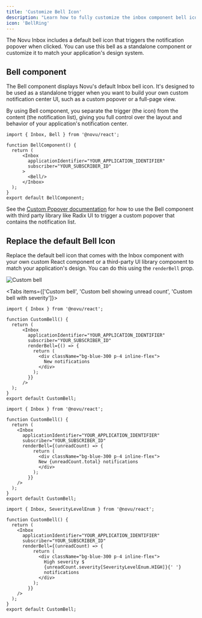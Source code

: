 ```yaml
---
title: 'Customize Bell Icon'
description: "Learn how to fully customize the inbox component bell icon using your own components or third-party libraries."
icon: 'BellRing'
---
```


The Novu Inbox includes a default bell icon that triggers the notification popover when clicked. You can use this bell as a standalone component or customize it to match your application's design system.

## Bell component

The Bell component displays Novu's default Inbox bell icon. It's designed to be used as a standalone trigger when you want to build your own custom notification center UI, such as a custom popover or a full-page view.

By using Bell component, you separate the trigger (the icon) from the content (the notification list), giving you full control over the layout and behavior of your application's notification center.

```tsx
import { Inbox, Bell } from '@novu/react';
 
function BellComponent() {
  return (
      <Inbox
        applicationIdentifier="YOUR_APPLICATION_IDENTIFIER"
        subscriber="YOUR_SUBSCRIBER_ID"
      >
        <Bell/>
      </Inbox>
  );
}
export default BellComponent;
```

<Callout>See the [Custom Popover documentation](#) for how to use the Bell component with third party library like Radix UI to trigger a custom popover that contains the notification list.</Callout>

## Replace the default Bell Icon

Replace the default bell icon that comes with the Inbox component with your own custom React component or a third-party UI library component to match your application's design. You can do this using the `renderBell` prop.

![Custom bell](/images/inbox/custom-bell.gif)

<Tabs items={['Custom bell', 'Custom bell showing unread count', 'Custom bell with severity']}>
  <Tab>

```tsx
import { Inbox } from '@novu/react';

function CustomBell() {
  return (
      <Inbox
        applicationIdentifier="YOUR_APPLICATION_IDENTIFIER"
        subscriber="YOUR_SUBSCRIBER_ID"
        renderBell={() => {
          return (
            <div className="bg-blue-300 p-4 inline-flex">
              New notifications
            </div>
          );
        }}
      />
  );
}
export default CustomBell;
```

  </Tab>
  <Tab>

```tsx
import { Inbox } from '@novu/react';

function CustomBell() {
  return (
    <Inbox 
      applicationIdentifier="YOUR_APPLICATION_IDENTIFIER"
      subscriber="YOUR_SUBSCRIBER_ID"
      renderBell={(unreadCount) => {
          return (
            <div className="bg-blue-300 p-4 inline-flex">
            New {unreadCount.total} notifications
            </div>
          );
        }}
    />
  );
}
export default CustomBell;
```
  </Tab>
  <Tab>

  ```tsx
  import { Inbox, SeverityLevelEnum } from '@novu/react';

  function CustomBell() {
    return (
      <Inbox 
        applicationIdentifier="YOUR_APPLICATION_IDENTIFIER"
        subscriber="YOUR_SUBSCRIBER_ID"
        renderBell={(unreadCount) => {
            return (
              <div className="bg-blue-300 p-4 inline-flex">
                High severity $
                {unreadCount.severity[SeverityLevelEnum.HIGH]}{' '}
                notifications
              </div>
            );
          }}
      />
    );
  }
  export default CustomBell;
  ```
  </Tab>
</Tabs>
